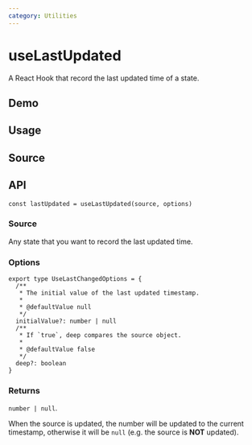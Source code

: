 ```yaml
---
category: Utilities
---
```


# useLastUpdated


<HooksType category="Utilities" />

A React Hook that record the last updated time of a state.

## Demo


<App />

## Usage



## Source


<Source />

## API

```tsx
const lastUpdated = useLastUpdated(source, options)
```

### Source

Any state that you want to record the last updated time.

### Options

```tsx
export type UseLastChangedOptions = {
  /**
   * The initial value of the last updated timestamp.
   *
   * @defaultValue null
   */
  initialValue?: number | null
  /**
   * If `true`, deep compares the source object.
   *
   * @defaultValue false
   */
  deep?: boolean
}
```

### Returns

`number | null`.

When the source is updated, the number will be updated to the current timestamp, otherwise it will be `null` (e.g. the source is **NOT** updated).
